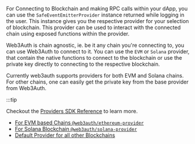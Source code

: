 For Connecting to Blockchain and making RPC calls within your dApp, you can use the `SafeEventEmitterProvider` instance returned while logging in the
user. This instance gives you the respective provider for your selection of blockchain. This provider can be used to interact with the connected chain
using exposed functions within the provider.

Web3Auth is chain agnostic, ie. be it any chain you're connecting to, you can use Web3Auth to connect to it. You can use the `EVM` or `Solana`
provider, that contain the native functions to connect to the blockchain or use the private key directly to connecting to the respective blockchain.

Currently web3auth supports providers for both EVM and Solana chains. For other chains, one can easily get the private key from the base provider from
Web3Auth.

:::tip

Checkout the [Providers SDK Reference](../providers) to learn more.

- [For EVM based Chains `@web3auth/ethereum-provider`](../providers/evm)
- [For Solana Blockchain `@web3auth/solana-provider`](../providers/solana)
- [Default Provider for all other Blockchains](../providers/other)
